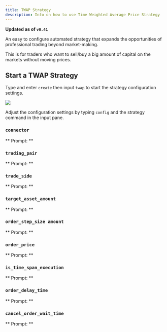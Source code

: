 ```yaml
---
title: TWAP Strategy
description: Info on how to use Time Weighted Average Price Strategy
---
```



**Updated as of `v0.41`**

An easy to configure automated strategy that expands the opportunities of professional trading beyond market-making.

This is for traders who want to sell/buy a big amount of capital on the markets without moving prices.

## Start a TWAP Strategy

Type and enter `create` then input `twap` to start the strategy configuration settings.

![](/img/twap-connect.gif)

Adjust the configuration settings by typing `config` and the strategy command in the input pane.

### `connector`

** Prompt: **

<Prompt prompt="Enter the name of spot connector?" response=">>>" />

### `trading_pair`

** Prompt: **

<Prompt
  prompt="Enter the trading pair you would like to trade on Binance (e.g ZRX-ETH)"
  response=">>>"
/>

### `trade_side`

** Prompt: **

<Prompt prompt="What operation will be executed? (buy/sell)" response=">>> " />

### `target_asset_amount`

** Prompt: **

<Prompt
  prompt="What is the total amount of BTC to be traded (Default is 1.0)"
  response=">>>"
/>

### `order_step_size amount`

** Prompt: **

<Prompt
  prompt="What is the amount of each individual order (denominated in the base asset, default is 1)?"
  response=">>>"
/>

### `order_price`

** Prompt: **

<Prompt prompt="What is the price for the limit orders?" response=">>>" />

### `is_time_span_execution`

** Prompt: **

<Prompt
  prompt="Do you want to specify a start time and an end time for the execution? (Yes/No)"
  response=">>>"
/>

### `order_delay_time`

** Prompt: **

<Prompt
  prompt="How long do you want to wait between each individual order? (Enter 10 to indicate 10 seconds/ Default is 10)?"
  response=">>>"
/>

### `cancel_order_wait_time`

** Prompt: **

<Prompt
  prompt="How long do you want to wait before cancelling your limit order (in seconds). (Default is 60 seconds)?"
  response=">>>"
/>
